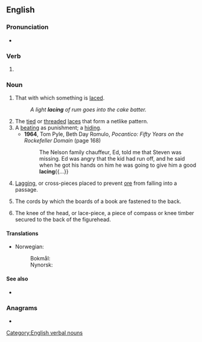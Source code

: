 ==English==

===Pronunciation===
* {{IPA|/ˈleɪsɪŋ/|lang=en}}

===Verb===
{{head|en|verb form}}

# {{present participle of|lace|lang=en|nocat=1}}

===Noun===
{{en-noun}}

# That with which something is [[lace]]d.
#: ''A light '''lacing''' of rum goes into the cake batter.''
# The [[tied]] or [[threaded]] [[lace]]s that form a netlike pattern.
# A [[beating]] as punishment; a [[hiding]].
#* '''1964''', Tom Pyle, ‎Beth Day Romulo, ''Pocantico: Fifty Years on the Rockefeller Domain'' (page 168)
#*: The Nelson family chauffeur, Ed, told me that Steven was missing. Ed was angry that the kid had run off, and he said when he got his hands on him he was going to give him a good '''lacing'''{{...}}
# {{lb|en|mining}} [[lagging|Lagging]], or cross-pieces placed to prevent [[ore]] from falling into a passage.
# {{lb|en|bookbinding}} The cords by which the boards of a book are fastened to the back.
# {{lb|en|shipbuilding}} The knee of the head, or lace-piece, a piece of compass or knee timber secured to the back of the figurehead.

====Translations====
{{trans-top|(tied or threaded) laces}}
* Norwegian:
*: Bokmål: {{t|nb|snøring|m|f}}
*: Nynorsk: {{t|nn|snøring|f}}
{{trans-mid}}
{{trans-bottom}}

====See also====
* {{l|en|shoelace}}

===Anagrams===
* {{anagrams|en|a=acgiln|Anglic}}

[[Category:English verbal nouns]]